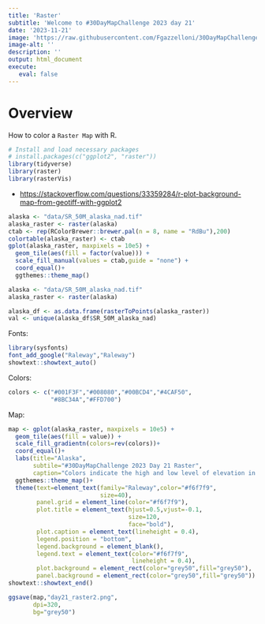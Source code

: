 ```yaml
---
title: 'Raster'
subtitle: 'Welcome to #30DayMapChallenge 2023 day 21'
date: '2023-11-21'
image: 'https://raw.githubusercontent.com/Fgazzelloni/30DayMapChallenge/master/2023/day21_raster/day21_raster.png'
image-alt: ''
description: ''
output: html_document
execute: 
   eval: false
---
```


# Overview

How to color a `Raster Map` with R.

```r
# Install and load necessary packages
# install.packages(c("ggplot2", "raster"))
library(tidyverse)
library(raster)
library(rasterVis)
```


- <https://stackoverflow.com/questions/33359284/r-plot-background-map-from-geotiff-with-ggplot2>

```r
alaska <- "data/SR_50M_alaska_nad.tif"
alaska_raster <- raster(alaska)
ctab <- rep(RColorBrewer::brewer.pal(n = 8, name = "RdBu"),200)
colortable(alaska_raster) <- ctab
gplot(alaska_raster, maxpixels = 10e5) +
  geom_tile(aes(fill = factor(value))) +
  scale_fill_manual(values = ctab,guide = "none") +
  coord_equal()+
  ggthemes::theme_map()
```


```r
alaska <- "data/SR_50M_alaska_nad.tif"
alaska_raster <- raster(alaska)
```


```r
alaska_df <- as.data.frame(rasterToPoints(alaska_raster))
val <- unique(alaska_df$SR_50M_alaska_nad)
```

Fonts:
```r
library(sysfonts)
font_add_google("Raleway","Raleway")
showtext::showtext_auto()
```

Colors:
```r
colors <- c("#001F3F","#008080","#00BCD4","#4CAF50",
            "#8BC34A","#FFD700")
```

Map: 
```r
map <- gplot(alaska_raster, maxpixels = 10e5) +
  geom_tile(aes(fill = value)) +
  scale_fill_gradientn(colors=rev(colors))+
  coord_equal()+
  labs(title="Alaska",
       subtile="#30DayMapChallenge 2023 Day 21 Raster",
       caption="Colors indicate the high and low level of elevation in Alaska\nDataSource: QGis Raster Sample Data | Map: @fgazzelloni",fill="Elevation")+
  ggthemes::theme_map()+
  theme(text=element_text(family="Raleway",color="#f6f7f9",
                          size=40),
        panel.grid = element_line(color="#f6f7f9"),
        plot.title = element_text(hjust=0.5,vjust=-0.1,
                                  size=120,
                                  face="bold"),
        plot.caption = element_text(lineheight = 0.4),
        legend.position = "bottom",
        legend.background = element_blank(),
        legend.text = element_text(color="#f6f7f9",
                                   lineheight = 0.4),
        plot.background = element_rect(color="grey50",fill="grey50"),
        panel.background = element_rect(color="grey50",fill="grey50"))
showtext::showtext_end()
```


```r
ggsave(map,"day21_raster2.png",
       dpi=320,
       bg="grey50")
```






